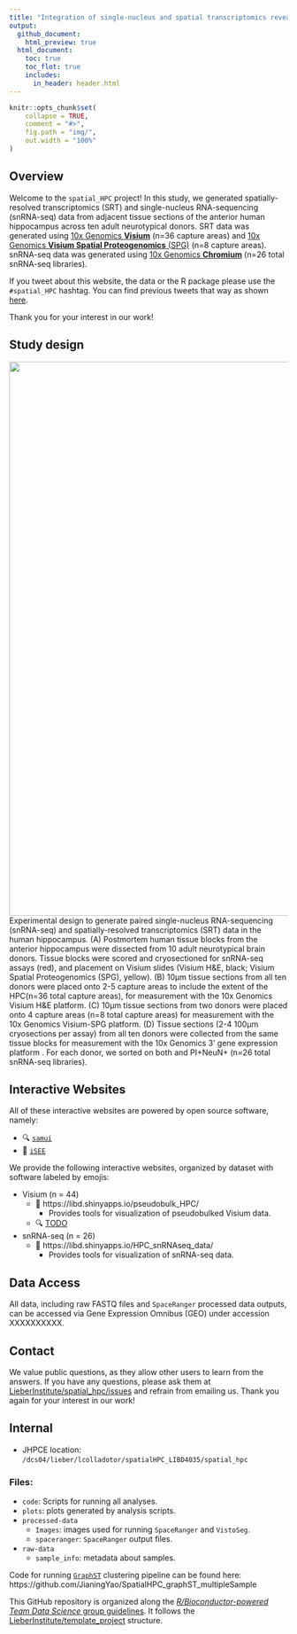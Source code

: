 ```yaml
---
title: "Integration of single-nucleus and spatial transcriptomics reveals the molecular landscape of the human hippocampus"
output:
  github_document:
    html_preview: true
  html_document:
    toc: true
    toc_flot: true
    includes:
      in_header: header.html
---
```


<!-- README.md is generated from README.Rmd. Please edit that file -->

```r
knitr::opts_chunk$set(
    collapse = TRUE,
    comment = "#>",
    fig.path = "img/",
    out.width = "100%"
)
```

## Overview
Welcome to the `spatial_HPC` project! In this study, we generated spatially-resolved transcriptomics (SRT) and single-nucleus RNA-sequencing (snRNA-seq) data from adjacent tissue sections of the anterior human hippocampus across ten adult neurotypical donors. SRT data was generated using [10x
Genomics
**Visium**](https://www.10xgenomics.com/products/spatial-gene-expression) (n=36 capture areas) and [10x Genomics **Visium Spatial
Proteogenomics**
(SPG)](https://www.10xgenomics.com/products/spatial-proteogenomics) (n=8 capture areas). snRNA-seq data was generated using [10x
Genomics
**Chromium**](https://www.10xgenomics.com/products/single-cell-gene-expression) (n=26 total snRNA-seq libraries).

If you tweet about this website, the data or the R package please use
the <code>\#spatial_HPC</code> hashtag. You can find previous tweets
that way as shown
<a href="https://twitter.com/search?q=%23spatialDLPFC&src=typed_query">here</a>.

Thank you for your interest in our work!

## Study design

<img src="https://research.libd.org/spatial_hpc/img/Copy%20of%20HPC%20figure%201.png" width="1000px" align="left" />

Experimental design to generate paired single-nucleus RNA-sequencing (snRNA-seq) and spatially-resolved transcriptomics (SRT) data in the human hippocampus.
(A) Postmortem human tissue blocks from the anterior hippocampus were dissected from 10 adult neurotypical brain donors. Tissue blocks were scored and cryosectioned for snRNA-seq assays (red), and placement on Visium slides (Visium H&E, black; Visium Spatial Proteogenomics (SPG), yellow).
(B) 10μm tissue sections from all ten donors were placed onto 2-5 capture areas to include the extent of the HPC(n=36 total capture areas), for measurement with the 10x Genomics Visium H&E platform.
(C) 10μm tissue sections from two donors were placed onto 4 capture areas (n=8 total capture areas) for measurement with the 10x Genomics Visium-SPG platform.
(D) Tissue sections (2-4 100μm cryosections per assay) from all ten donors were collected from the same tissue blocks for  measurement with the 10x Genomics 3’ gene expression platform . For each donor, we sorted on both and PI+NeuN+ (n=26 total snRNA-seq libraries).

## Interactive Websites

All of these interactive websites are powered by open source software, namely:

* 🔍 [`samui`](http://dx.doi.org/10.1017/S2633903X2300017X) 
* 👀 [`iSEE`](https://doi.org/10.12688%2Ff1000research.14966.1)

We provide the following interactive websites, organized by dataset with software labeled by emojis:

* Visium (n = 44)
  - 👀 https://libd.shinyapps.io/pseudobulk_HPC/
    - Provides tools for visualization of pseudobulked Visium data. 
  - 🔍 [TODO](https://samuibrowser.com/from?url=data.libd.org/samuibrowser/&s=Br3942&s=Br8325&s=Br2720&s=Br2743&s=Br3942-VSPG&s=Br6423&s=Br6432&s=Br6471&s=Br6522&s=Br8325-VSPG&s=Br8492&s=Br8667)
* snRNA-seq (n = 26)
  - 👀 https://libd.shinyapps.io/HPC_snRNAseq_data/
    - Provides tools for visualization of snRNA-seq data.
    
## Data Access

All data, including raw FASTQ files and `SpaceRanger` processed data outputs, can be accessed via Gene Expression Omnibus (GEO) under accession XXXXXXXXXX. <cite other data access methods> 

## Contact

We value public questions, as they allow other users to learn from the
answers. If you have any questions, please ask them at
[LieberInstitute/spatial_hpc/issues](https://github.com/LieberInstitute/spatial_hpc/issues)
and refrain from emailing us. Thank you again for your interest in our
work!


## Internal

* JHPCE location: `/dcs04/lieber/lcolladotor/spatialHPC_LIBD4035/spatial_hpc`

### Files:

- `code`: Scripts for running all analyses.
- `plots`: plots generated by analysis scripts.
- `processed-data`
  - `Images`: images used for running `SpaceRanger` and `VistoSeg`.
  - `spaceranger`: `SpaceRanger` output files.
- `raw-data`
  - `sample_info`: metadata about samples.

Code for running [`GraphST`](https://doi.org/10.1038/s41467-023-36796-3) clustering pipeline can be found here: https://github.com/JianingYao/SpatialHPC_graphST_multipleSample

<!-- ## Description of HPC data -->
<!-- This is a description of data files for this project. -->

<!-- - The `/spatial_hpc/raw-data/FASTQ/` contains FASTQ files for all experiments -->
<!-- 1. The `MiSeq` and `NovaSeq` folders has softlinks to the fastqs of slides `V10B01−085` and `V10B01−086` -->
<!-- 2. The `2022-04-12_SPag033122` folder has softlinks to the fastqs of slides `V11A20−297`, `V11L05−333`, `V11L05−335`, `V11L05−336`, `V11U08−081`, `V11U08−084`. -->
<!-- - The `/spatial_hpc/raw-data/images/` contains tif files captured on CS2 for all slides -->
<!-- - The `/spatial_hpc/raw-data/sample_info/` contains information of all brains, visium slides and their master excel sheets used in the study -->


This GitHub repository is organized along the [*R/Bioconductor-powered
Team Data Science* group
guidelines](https://lcolladotor.github.io/bioc_team_ds/organizing-your-work.html#.Yaf9fPHMIdk).
It follows the
[LieberInstitute/template_project](https://github.com/LieberInstitute/template_project)
structure.

